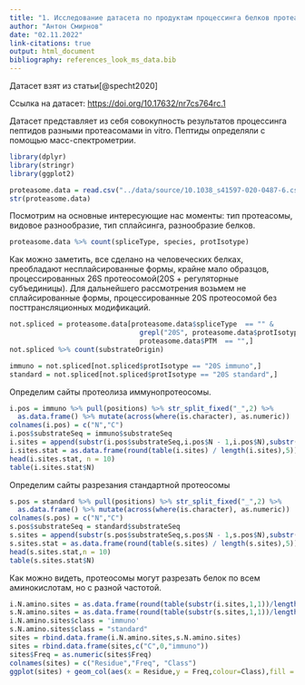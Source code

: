 ```yaml
---
title: "1. Исследование датасета по продуктам процессинга белков протеасомой."
author: "Антон Смирнов"
date: "02.11.2022"
link-citations: true
output: html_document
bibliography: references_look_ms_data.bib
---
```


Датасет взят из статьи[@specht2020]

Ссылка на датасет: <https://doi.org/10.17632/nr7cs764rc.1>

Датасет представляет из себя совокупность результатов процессинга пептидов разными протеасомами in vitro. Пептиды определяли с помощью масс-спектрометрии.

```r
library(dplyr)
library(stringr)
library(ggplot2)

proteasome.data = read.csv("../data/source/10.1038_s41597-020-0487-6.csv")
str(proteasome.data)
```

Посмотрим на основные интересующие нас моменты: тип протеасомы, видовое разнообразие, тип сплайсинга, разнообразие белков.

```r
proteasome.data %>% count(spliceType, species, protIsotype)
```

Как можно заметить, все сделано на человеческих белках, преобладают несплайсированные формы, крайне мало образцов, процессированных 26S протеосомой(20S + регуляторные субъединицы). Для дальнейшего рассмотрения возьмем не сплайсированные формы, процессированные 20S протеосомой без посттрансляционных модификаций.

```r
not.spliced = proteasome.data[proteasome.data$spliceType  == "" & 
                                grepl("20S", proteasome.data$protIsotype) &
                                proteasome.data$PTM  == "",]
not.spliced %>% count(substrateOrigin)

immuno = not.spliced[not.spliced$protIsotype == "20S immuno",]
standard = not.spliced[not.spliced$protIsotype == "20S standard",]
```

Определим сайты протеолиза иммунопротеосомы.

```r
i.pos = immuno %>% pull(positions) %>% str_split_fixed("_",2) %>% 
  as.data.frame() %>% mutate(across(where(is.character), as.numeric))
colnames(i.pos) = c("N","C")
i.pos$substrateSeq = immuno$substrateSeq
i.sites = append(substr(i.pos$substrateSeq,i.pos$N - 1,i.pos$N),substr(i.pos$substrateSeq,i.pos$C,i.pos$C+1))             
i.sites.stat = as.data.frame(round(table(i.sites) / length(i.sites),5))%>% mutate(N = substr(i.sites,1,1))
head(i.sites.stat, n = 10)
table(i.sites.stat$N)

```

Определим сайты разрезания стандартной протеосомы

```r
s.pos = standard %>% pull(positions) %>% str_split_fixed("_",2) %>% 
  as.data.frame() %>% mutate(across(where(is.character), as.numeric))
colnames(s.pos) = c("N","C")
s.pos$substrateSeq = standard$substrateSeq
s.sites = append(substr(s.pos$substrateSeq,s.pos$N - 1,s.pos$N),substr(s.pos$substrateSeq,s.pos$C,s.pos$C+1))             
s.sites.stat = as.data.frame(round(table(s.sites) / length(s.sites),5))%>% mutate(N = substr(s.sites,1,1))
head(s.sites.stat,n = 10)
table(s.sites.stat$N)
```

Как можно видеть, протеосомы могут разрезать белок по всем аминокислотам, но с разной частотой.

```r
i.N.amino.sites = as.data.frame(round(table(substr(i.sites,1,1))/length(i.sites),5))
s.N.amino.sites = as.data.frame(round(table(substr(s.sites,1,1))/length(s.sites),5))
i.N.amino.sites$class = 'immuno'
s.N.amino.sites$class = "standard"
sites = rbind.data.frame(i.N.amino.sites,s.N.amino.sites)
sites = rbind.data.frame(sites,c("C",0,"immuno"))
sites$Freq = as.numeric(sites$Freq)
colnames(sites) = c("Residue","Freq", "Class")
ggplot(sites) + geom_col(aes(x = Residue,y = Freq,colour=Class),fill = "white",position = "dodge")+scale_color_manual(values = c("immuno" = "green","standard" = "red"))


```
